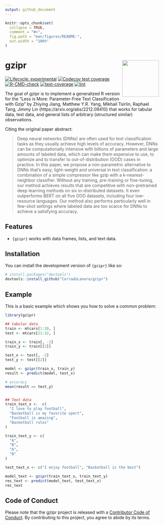 ```yaml
---
output: github_document
---
```


<!-- README.md is generated from README.Rmd. Please edit that file -->

```r
knitr::opts_chunk$set(
  collapse = TRUE,
  comment = "#>",
  fig.path = "man/figures/README-",
  out.width = "100%"
)
```

# gzipr <img src="man/figures/logo.png" align="right" height="120" alt="" />


<!-- badges: start -->
[![Lifecycle: experimental](https://img.shields.io/badge/lifecycle-experimental-orange.svg)](https://lifecycle.r-lib.org/articles/stages.html#experimental)
[![Codecov test coverage](https://codecov.io/gh/CorradoLanera/gzipr/branch/main/graph/badge.svg)](https://app.codecov.io/gh/CorradoLanera/gzipr?branch=main)
[![R-CMD-check](https://github.com/CorradoLanera/gzipr/actions/workflows/R-CMD-check.yaml/badge.svg)](https://github.com/CorradoLanera/gzipr/actions/workflows/R-CMD-check.yaml)
[![test-coverage](https://github.com/CorradoLanera/gzipr/actions/workflows/test-coverage.yaml/badge.svg)](https://github.com/CorradoLanera/gzipr/actions/workflows/test-coverage.yaml)
[![lint](https://github.com/CorradoLanera/gzipr/actions/workflows/lint.yaml/badge.svg)](https://github.com/CorradoLanera/gzipr/actions/workflows/lint.yaml)
<!-- badges: end -->

The goal of gzipr is to implement a generalized R version for the "Less is More: Parameter-Free Text Classification with Gzip" by Zhiying Jiang, Matthew Y.R. Yang, Mikhail Tsirlin, Raphael Tang, Jimmy Lin (https://arxiv.org/abs/2212.09410) that works for tabular data, text data, and general lists of arbitrary (structured similar) observations.


Citing the original paper abstract:

> Deep neural networks (DNNs) are often used
for text classification tasks as they usually achieve high levels of
accuracy. However, DNNs can be computationally intensive with
billions of parameters and large amounts of labeled data, which can
make them expensive to use, to optimize and to transfer to
out-of-distribution (OOD) cases in practice. In this paper, we
propose a non-parametric alternative to DNNs that's easy,
light-weight and universal in text classification: a combination of a
simple compressor like gzip with a k-nearest-neighbor classifier.
Without any training, pre-training or fine-tuning, our method
achieves results that are competitive with non-pretrained deep
learning methods on six in-distributed datasets. It even outperforms
BERT on all five OOD datasets, including four low-resource languages.
Our method also performs particularly well in few-shot settings where
labeled data are too scarce for DNNs to achieve a satisfying
accuracy.



## Features

- `{gzipr}` works with data frames, lists, and text data.


## Installation

You can install the development version of `{gzipr}` like so:

``` r
# install.packages("devtools")
devtools::install_github("CorradoLanera/gzipr")
```

## Example

This is a basic example which shows you how to solve a common problem:

```r
library(gzipr)

## tabular data
train <- mtcars[1:20, ]
test <- mtcars[21:32, ]

train_x <- train[, -2]
train_y <- train[[2]]

test_x <- test[, -2]
test_y <- test[[2]]

model <- gzipr(train_x, train_y)
result <- predict(model, test_x)

# accuracy
mean(result == test_y)


## Text data
train_text_x <-  c(
  "I love to play football",
  "Basketball is my favorite sport",
  "Football is amazing",
  "Basketball rules"
)

train_text_y <- c(
  "A",
  "B",
  "A",
  "B"
)

test_text_x <- c("I enjoy football", "Basketball is the best")

model_text <- gzipr(train_text_x, train_text_y)
res_text <- predict(model_text, test_text_x)
res_text
```

## Code of Conduct

Please note that the gzipr project is released with a [Contributor Code of Conduct](https://contributor-covenant.org/version/2/1/CODE_OF_CONDUCT.html). By contributing to this project, you agree to abide by its terms.
